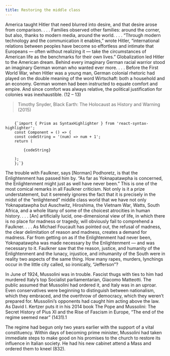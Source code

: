 ```yaml
---
title: Restoring the middle class
---
```


America taught Hitler that need blurred into desire, and that desire arose from comparison. . . . Families observed other families: around the corner, but also, thanks to modern media, around the world. . . . “Through modern technology and the communication it enables,” wrote Hitler, “international relations between peoples have become so effortless and intimate that Europeans — often without realizing it — take the circumstances of American life as the benchmarks for their own lives.” Globalization led Hitler to the American dream. Behind every imaginary German racial warrior stood an imaginary German woman who wanted ever more. . . . Before the First World War, when Hitler was a young man, German colonial rhetoric had played on the double meaning of the word Wirtschaft: both a household and an economy. German women had been instructed to equate comfort and empire. And since comfort was always relative, the political justification for colonies was inexhaustible. (12 – 13)

> Timothy Snyder, Black Earth: The Holocaust as History and Warning (2015)

<Code>
    {`import { Prism as SyntaxHighlighter } from 'react-syntax-highlighter';
    const Component = () => {
    const codeString = '(num) => num + 1';
    return (
        <SyntaxHighlighter language="javascript" style={dark}>
        {codeString}
        </SyntaxHighlighter>
    );
    };`}
</Code>

The trouble with Faulkner, says [Norman] Podhoretz, is that the Enlightenment has passed him by. “As far as Yoknapatawpha is concerned, the Enlightenment might just as well have never been.” This is one of the most comical remarks in all Faulkner criticism. Not only is it a prize understatement, but it serenely ignores the fact that it is precisely in the midst of the “enlightened” middle class world that we have not only Yoknapatawpha but Auschwitz, Hiroshima, the Vietnam War, Watts, South Africa, and a whole litany of some of the choicest atrocities in human history. . . . [An] artificially lucid, one-dimensional view of life, in which there is no place for madness or tragedy, will obviously fail to comprehend a Faulkner. . . . As Michael Foucault has pointed out, the refusal of madness, the clear delimitation of reason and madness, creates a demand for madness. Far from getting on as if the Enlightenment had never been, Yoknapatawpha was made necessary by the Enlightenment — and was necessary to it. Faulkner saw that the reason, justice, and humanity of the Enlightenment and the lunacy, injustice, and inhumanity of the South were in reality two aspects of the same thing. How many rapes, murders, lynchings occur in the little city called, so ironically, “Jefferson”?

In June of 1924, Mussolini was in trouble. Fascist thugs with ties to him had murdered Italy’s top Socialist parliamentarian, Giacomo Matteotti. The public assumed that Mussolini had ordered it, and Italy was in an uproar. Even conservatives were beginning to distinguish between nationalism, which they embraced, and the overthrow of democracy, which they weren’t prepared for. Mussolini’s opponents had caught him acting above the law. As David I. Kertzer puts it in his 2014 book The Pope and Mussolini: The Secret History of Pius XI and the Rise of Fascism in Europe, “The end of the regime seemed near” (1431).1

The regime had begun only two years earlier with the support of a vital constituency. Within days of becoming prime minister, Mussolini had taken immediate steps to make good on his promises to the church to restore its influence in Italian society. He had his new cabinet attend a Mass and ordered them to kneel (832).